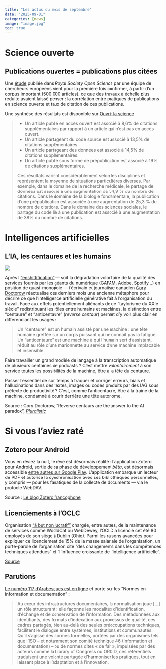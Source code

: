 ```yaml
---
title: "Les actus du mois de septembre"
date: "2025-09-01"
categories: [news]
image: "image.jpg"
toc: true
---
```



# Science ouverte 

## Publications ouvertes = publications plus citées


Une [étude](https://royalsocietypublishing.org/doi/10.1098/rsos.241248) publiée dans *Royal Society Open Science* par une équipe de chercheurs européens vient pour la première fois confirmer, à partir d'un corpus important (500 000 articles), ce que des travaux à échelle plus réduite avaient laissé penser : la corrélation entre pratiques de publications en science ouverte et taux de citation de ces publications. 

Une synthèse des résultats est disponible sur [Ouvrir la science](https://www.ouvrirlascience.fr/pour-la-premiere-fois-a-lechelle-dun-pays-entier-la-france-une-etude-montre-que-les-pratiques-de-science-ouverte-sont-associees-a-une-augmentation-des-citations/) 

> - Un article publié en accès ouvert est associé à 8,6% de citations supplémentaires par rapport à un article qui n’est pas en accès ouvert.
> - Un article partageant du code source est associé à 13,5% de citations supplémentaires.
> - Un article partageant des données est associé à 14,5% de citations supplémentaires.
> - Un article publié sous forme de prépublication est associé à 19% de citations supplémentaires.
>
> Ces résultats varient considérablement selon les disciplines et représentent la moyenne de situations particulières diverses. Par exemple, dans le domaine de la recherche médicale, le partage de données est associé à une augmentation de 34,9 % du nombre de citations. Dans le domaine de la biologie fondamentale, la publication d’une prépublication est associée à une augmentation de 25,3 % du nombre de citations. Dans le domaine des sciences sociales, le partage du code lié à une publication est associé à une augmentation de 38% du nombre de citations.

# Intelligences artificielles

## L'IA, les centaures et les humains

![](centaur.jpg)

Après l'["enshittification"](https://fr.wikipedia.org/wiki/Merdification) --- soit la dégradation volontaire de la qualité des services fournis par les géants du numérique (GAFAM, Adobe, Spotify...) en position de quasi-monopole --- l'écrivain et journaliste canadien [Cory Doctorow](https://pluralistic.net/) réactualise ces derniers mois une ancienne métaphore pour décrire ce que l'intelligence
artificielle générative fait à l'organisation du travail. Face aux effets potentiellement aliénants de ce "taylorisme du XXIe siècle" redistribuant les rôles entre humains et machines, la distinction entre "centaure" et "anticentaure" (*reverse centaur*) permet d'y voir plus clair en différenciant les usages  :

> Un "centaure" est un humain assisté par une machine : une tête humaine greffée sur un corps puissant qui ne connaît pas la fatigue. Un "anticentaure" est une machine à qui l'humain sert d'assistant, réduit au rôle
d'une marionnette au service d'une machine implacable et insensible. 

Faire travailler un grand modèle de langage à la transcription automatique de plusieurs centaines de podcasts ? C'est mettre *volontairement* à son service toutes les possibilités de la machine, être à la tête du centaure.

Passer l'essentiel de son temps à traquer et corriger erreurs, biais et hallucinations dans des textes, images ou codes produits par des IAG sous prétexte de productivité ? C'est, comme l'anticentaure, être à la traîne de la machine, condamné à courir derrière une tête autonome.

Source : Cory Doctorow, "Reverse centaurs are the answer to the AI paradox", [*Pluralistic*](https://pluralistic.net/2025/09/11/vulgar-thatcherism/#there-is-an-alternative)

# Si vous l'aviez raté

## Zotero pour Android

Vous en rêviez la nuit, le rêve est désormais réalité : l'application Zotero pour Android, sortie de sa phase de développement *bêta*,
est désormais accessible [entre autres sur Google Play](https://play.google.com/store/apps/details?id=org.zotero.android&pli=1). L'application embarque un lecteur de PDF et autorise la synchronisation avec ses bibliothèques personnelles, y compris --- pour les fanatiques de la collecte de documents --- via le protocle WebDAV.

Source : [Le blog Zotero francophone](https://zotero.hypotheses.org/5552)


## Licenciements à l'OCLC

Organisation ["à but non lucratif"](https://projects.propublica.org/nonprofits/organizations/310734115) chargée, entre autres, de la maintenance de services comme WodldCat ou WebDewey, l'OCLC a licencié cet été 80 employés de son siège à Dublin (Ohio). Parmi les raisons avancées pour expliquer ce licenciement de 15% de la masse salariale de l'organisation, un porte-parole de l'organisation cite "des changements dans les compétences techniques attendues" et "l'influence croissante de l'intelligence artificielle".

[Source](https://abc6onyourside.com/news/local/ohio-college-library-center-in-dublin-lays-off-about-80-employees-cites-ai-oclc-dublin-libraries-bob-murphy-employment-unemployment)


## Parutions

[Le numéro 117 d'Arabesques est en ligne](https://publications-prairial.fr/arabesques/index.php?id=4347) et porte sur les "Normes en information et documentation" :

> Au cœur des infrastructures documentaires, la normalisation joue [...] un rôle structurant : elle façonne les modalités d’identification, d’échange et de conservation de l’information. Des métadonnées aux identifiants, des formats d’indexation aux processus de qualité, ces cadres partagés, bien au-delà des seules préoccupations techniques, facilitent le dialogue entre systèmes, institutions et communautés. Qu’il s’agisse des normes formelles, portées par des organismes tels que l’ISO – et notamment son comité technique 46 (Information et documentation) – ou de normes dites « de fait », impulsées par des acteurs comme la Library of Congress ou ORCID, ces référentiels traduisent une volonté partagée d’harmoniser les pratiques, tout en laissant place à l’adaptation et à l’innovation.
